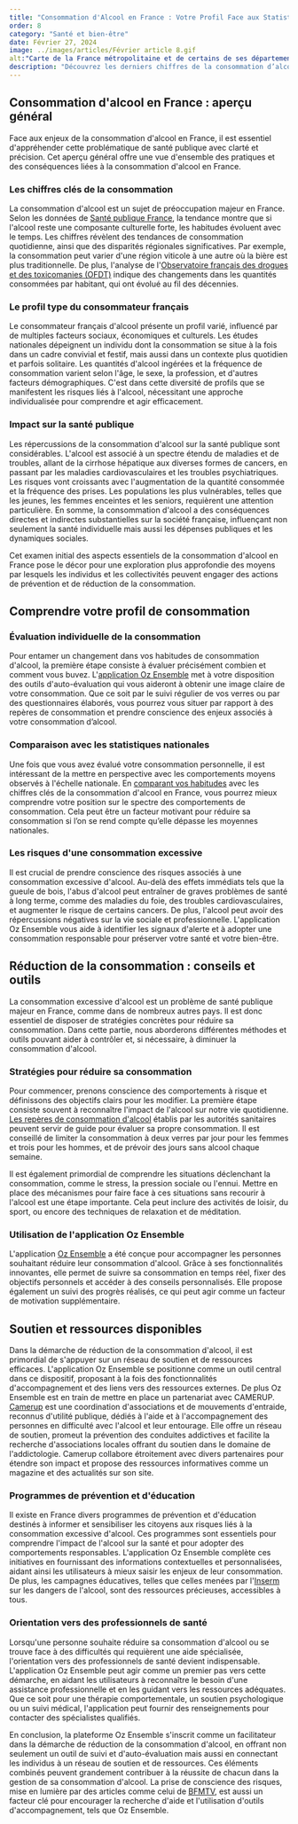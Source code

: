 ```yaml
---
title: "Consommation d'Alcool en France : Votre Profil Face aux Statistiques avec Oz Ensemble"
order: 8
category: "Santé et bien-être"
date: Février 27, 2024
image: ../images/articles/Février article 8.gif
alt:"Carte de la France métropolitaine et de certains de ses départements d'outre-mer, colorée pour montrer différentes données statistiques liées à la consommation d'alcool en France. Les nuances de bleu représentent les variations d'une métrique spécifique, avec des chiffres en blanc superposés pour chaque région. Les régions métropolitaines sont en différentes nuances de bleu clair, tandis que les départements d'outre-mer comme la Guadeloupe, la Martinique, la Guyane et La Réunion sont indiqués dans des nuances plus foncées de bleu avec leurs données à gauche de la carte. Une légende en bas à droite utilise des carrés colorés pour définir les catégories: Inférieur aux autres régions, Pas de différence significative, Supérieur aux autres régions, et Non disponible. Les chiffres varient de 5,2 à 12,6."
description: "Découvrez les derniers chiffres de la consommation d’alcool en France en 2024, Comparez ces chiffres avec votre profil Oz Ensemble."
---
```


## Consommation d'alcool en France : aperçu général

Face aux enjeux de la consommation d'alcool en France, il est essentiel d'appréhender cette problématique de santé publique avec clarté et précision. Cet aperçu général offre une vue d'ensemble des pratiques et des conséquences liées à la consommation d'alcool en France.

### Les chiffres clés de la consommation

La consommation d'alcool est un sujet de préoccupation majeur en France. Selon les données de [Santé publique France](https://www.santepubliquefrance.fr/les-actualites/2020/consommation-d-alcool-en-france-ou-en-sont-les-francais), la tendance montre que si l'alcool reste une composante culturelle forte, les habitudes évoluent avec le temps. Les chiffres révèlent des tendances de consommation quotidienne, ainsi que des disparités régionales significatives. Par exemple, la consommation peut varier d'une région viticole à une autre où la bière est plus traditionnelle. De plus, l'analyse de l'[Observatoire français des drogues et des toxicomanies (OFDT)](https://www.ofdt.fr/statistiques-et-infographie/series-statistiques/alcool-evolution-des-quantites-consommees-par-habitant-age-de-15-ans-et-plus-depuis-1961-en-litres-equivalents-dalcool-pur/) indique des changements dans les quantités consommées par habitant, qui ont évolué au fil des décennies.

### Le profil type du consommateur français

Le consommateur français d'alcool présente un profil varié, influencé par de multiples facteurs sociaux, économiques et culturels. Les études nationales dépeignent un individu dont la consommation se situe à la fois dans un cadre convivial et festif, mais aussi dans un contexte plus quotidien et parfois solitaire. Les quantités d'alcool ingérées et la fréquence de consommation varient selon l'âge, le sexe, la profession, et d'autres facteurs démographiques. C'est dans cette diversité de profils que se manifestent les risques liés à l'alcool, nécessitant une approche individualisée pour comprendre et agir efficacement.

### Impact sur la santé publique

Les répercussions de la consommation d'alcool sur la santé publique sont considérables. L'alcool est associé à un spectre étendu de maladies et de troubles, allant de la cirrhose hépatique aux diverses formes de cancers, en passant par les maladies cardiovasculaires et les troubles psychiatriques. Les risques vont croissants avec l'augmentation de la quantité consommée et la fréquence des prises. Les populations les plus vulnérables, telles que les jeunes, les femmes enceintes et les seniors, requièrent une attention particulière. En somme, la consommation d'alcool a des conséquences directes et indirectes substantielles sur la société française, influençant non seulement la santé individuelle mais aussi les dépenses publiques et les dynamiques sociales.

Cet examen initial des aspects essentiels de la consommation d'alcool en France pose le décor pour une exploration plus approfondie des moyens par lesquels les individus et les collectivités peuvent engager des actions de prévention et de réduction de la consommation.

## Comprendre votre profil de consommation

### Évaluation individuelle de la consommation

Pour entamer un changement dans vos habitudes de consommation d'alcool, la première étape consiste à évaluer précisément combien et comment vous buvez. L'[application Oz Ensemble](https://www.santepubliquefrance.fr/les-actualites/2022/consommation-d-alcool-ou-en-etes-vous) met à votre disposition des outils d'auto-évaluation qui vous aideront à obtenir une image claire de votre consommation. Que ce soit par le suivi régulier de vos verres ou par des questionnaires élaborés, vous pourrez vous situer par rapport à des repères de consommation et prendre conscience des enjeux associés à votre consommation d’alcool.

### Comparaison avec les statistiques nationales

Une fois que vous avez évalué votre consommation personnelle, il est intéressant de la mettre en perspective avec les comportements moyens observés à l'échelle nationale. En [comparant vos habitudes](https://www.alcool-info-service.fr/alcool/consommation-alcool-france/alcool-francais) avec les chiffres clés de la consommation d'alcool en France, vous pourrez mieux comprendre votre position sur le spectre des comportements de consommation. Cela peut être un facteur motivant pour réduire sa consommation si l’on se rend compte qu’elle dépasse les moyennes nationales.

### Les risques d'une consommation excessive

Il est crucial de prendre conscience des risques associés à une consommation excessive d'alcool. Au-delà des effets immédiats tels que la gueule de bois, l'abus d'alcool peut entraîner de graves problèmes de santé à long terme, comme des maladies du foie, des troubles cardiovasculaires, et augmenter le risque de certains cancers. De plus, l'alcool peut avoir des répercussions négatives sur la vie sociale et professionnelle. L'application Oz Ensemble vous aide à identifier les signaux d'alerte et à adopter une consommation responsable pour préserver votre santé et votre bien-être.

## Réduction de la consommation : conseils et outils

La consommation excessive d'alcool est un problème de santé publique majeur en France, comme dans de nombreux autres pays. Il est donc essentiel de disposer de stratégies concrètes pour réduire sa consommation. Dans cette partie, nous aborderons différentes méthodes et outils pouvant aider à contrôler et, si nécessaire, à diminuer la consommation d'alcool.

### Stratégies pour réduire sa consommation

Pour commencer, prenons conscience des comportements à risque et définissons des objectifs clairs pour les modifier. La première étape consiste souvent à reconnaître l'impact de l'alcool sur notre vie quotidienne. [Les repères de consommation d'alcool](https://www.ameli.fr/assure/sante/themes/alcool-sante/definition-reperes-consommation) établis par les autorités sanitaires peuvent servir de guide pour évaluer sa propre consommation. Il est conseillé de limiter la consommation à deux verres par jour pour les femmes et trois pour les hommes, et de prévoir des jours sans alcool chaque semaine.

Il est également primordial de comprendre les situations déclenchant la consommation, comme le stress, la pression sociale ou l'ennui. Mettre en place des mécanismes pour faire face à ces situations sans recourir à l'alcool est une étape importante. Cela peut inclure des activités de loisir, du sport, ou encore des techniques de relaxation et de méditation.

### Utilisation de l'application Oz Ensemble

L'application [Oz Ensemble](https://ozensemble.fabrique.social.gouv.fr/) a été conçue pour accompagner les personnes souhaitant réduire leur consommation d'alcool. Grâce à ses fonctionnalités innovantes, elle permet de suivre sa consommation en temps réel, fixer des objectifs personnels et accéder à des conseils personnalisés. Elle propose également un suivi des progrès réalisés, ce qui peut agir comme un facteur de motivation supplémentaire.

## Soutien et ressources disponibles

Dans la démarche de réduction de la consommation d'alcool, il est primordial de s'appuyer sur un réseau de soutien et de ressources efficaces. L'application Oz Ensemble se positionne comme un outil central dans ce dispositif, proposant à la fois des fonctionnalités d'accompagnement et des liens vers des ressources externes. De plus Oz Ensemble est en train de mettre en place un partenariat avec CAMERUP. [Camerup](https://www.camerup.fr/) est une coordination d'associations et de mouvements d'entraide, reconnus d'utilité publique, dédiés à l'aide et à l'accompagnement des personnes en difficulté avec l'alcool et leur entourage. Elle offre un réseau de soutien, promeut la prévention des conduites addictives et facilite la recherche d'associations locales offrant du soutien dans le domaine de l'addictologie. Camerup collabore étroitement avec divers partenaires pour étendre son impact et propose des ressources informatives comme un magazine et des actualités sur son site.

### Programmes de prévention et d'éducation

Il existe en France divers programmes de prévention et d'éducation destinés à informer et sensibiliser les citoyens aux risques liés à la consommation excessive d'alcool. Ces programmes sont essentiels pour comprendre l'impact de l'alcool sur la santé et pour adopter des comportements responsables. L'application Oz Ensemble complète ces initiatives en fournissant des informations contextuelles et personnalisées, aidant ainsi les utilisateurs à mieux saisir les enjeux de leur consommation. De plus, les campagnes éducatives, telles que celles menées par l'[Inserm](https://www.inserm.fr/dossier/alcool-sante/) sur les dangers de l'alcool, sont des ressources précieuses, accessibles à tous.

### Orientation vers des professionnels de santé

Lorsqu'une personne souhaite réduire sa consommation d'alcool ou se trouve face à des difficultés qui requièrent une aide spécialisée, l'orientation vers des professionnels de santé devient indispensable. L'application Oz Ensemble peut agir comme un premier pas vers cette démarche, en aidant les utilisateurs à reconnaître le besoin d'une assistance professionnelle et en les guidant vers les ressources adéquates. Que ce soit pour une thérapie comportementale, un soutien psychologique ou un suivi médical, l'application peut fournir des renseignements pour contacter des spécialistes qualifiés.

En conclusion, la plateforme Oz Ensemble s'inscrit comme un facilitateur dans la démarche de réduction de la consommation d'alcool, en offrant non seulement un outil de suivi et d'auto-évaluation mais aussi en connectant les individus à un réseau de soutien et de ressources. Ces éléments combinés peuvent grandement contribuer à la réussite de chacun dans la gestion de sa consommation d'alcool. La prise de conscience des risques, mise en lumière par des articles comme celui de [BFMTV](https://www.bfmtv.com/economie/consommation/8-des-francais-consomment-50-de-l-alcool-en-france-faut-il-instaurer-un-prix-plancher_AN-202311270507.html), est aussi un facteur clé pour encourager la recherche d'aide et l'utilisation d'outils d'accompagnement, tels que Oz Ensemble.
